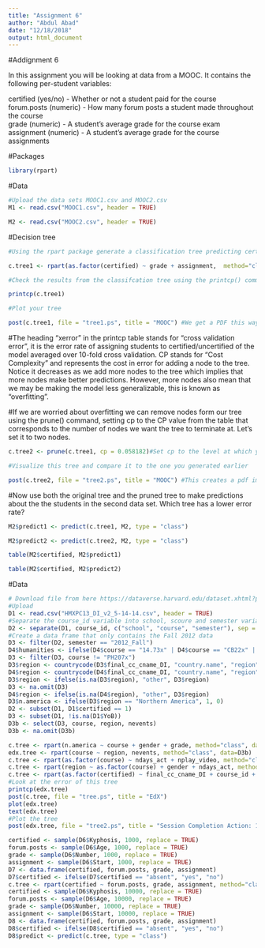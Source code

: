 ```yaml
---
title: "Assignment 6"
author: "Abdul Abad"
date: "12/18/2018"
output: html_document
---
```

#Addignment 6

In this assignment you will be looking at data from a MOOC. It contains the following per-student variables:

certified (yes/no) - Whether or not a student paid for the course  
forum.posts (numeric) - How many forum posts a student made throughout the course  
grade (numeric) - A student's average grade for the course exam  
assignment (numeric) - A student's average grade for the course assignments  

#Packages
```r
library(rpart)
```

#Data
```r
#Upload the data sets MOOC1.csv and MOOC2.csv
M1 <- read.csv("MOOC1.csv", header = TRUE)

M2 <- read.csv("MOOC2.csv", header = TRUE)

```

#Decision tree
```r
#Using the rpart package generate a classification tree predicting certified from the other variables in the M1 data frame. Which variables should you use?

c.tree1 <- rpart(as.factor(certified) ~ grade + assignment,  method="class", data=M1)

#Check the results from the classifcation tree using the printcp() command

printcp(c.tree1)

#Plot your tree

post(c.tree1, file = "tree1.ps", title = "MOOC") #We get a PDF this way

```

#The heading "xerror" in the printcp table stands for "cross validation error", it is the error rate of assigning students to certified/uncertified of the model averaged over 10-fold cross validation. CP stands for "Cost Complexity" and represents the cost in error for adding a node to the tree. Notice it decreases as we add more nodes to the tree which implies that more nodes make better predictions. However, more nodes also mean that we may be making the model less generalizable, this is known as "overfitting".

#If we are worried about overfitting we can remove nodes form our tree using the prune() command, setting cp to the CP value from the table that corresponds to the number of nodes we want the tree to terminate at. Let's set it to two nodes.

```r
c.tree2 <- prune(c.tree1, cp = 0.058182)#Set cp to the level at which you want the tree to end

#Visualize this tree and compare it to the one you generated earlier

post(c.tree2, file = "tree2.ps", title = "MOOC") #This creates a pdf image of the tree
```

#Now use both the original tree and the pruned tree to make predictions about the the students in the second data set. Which tree has a lower error rate?

```r
M2$predict1 <- predict(c.tree1, M2, type = "class")

M2$predict2 <- predict(c.tree2, M2, type = "class")

table(M2$certified, M2$predict1)

table(M2$certified, M2$predict2)

```
#Data
```r
# Download file from here https://dataverse.harvard.edu/dataset.xhtml?persistentId=doi:10.7910/DVN/26147 
#Upload 
D1 <- read.csv("HMXPC13_DI_v2_5-14-14.csv", header = TRUE)
#Separate the course_id variable into school, scoure and semester variables using tidyr
D2 <- separate(D1, course_id, c("school", "course", "semester"), sep = "/")
#Create a data frame that only contains the Fall 2012 data
D3 <- filter(D2, semester == "2012_Fall")
D4$humanities <- ifelse(D4$course == "14.73x" | D4$course == "CB22x" | D4$course == "ER22x", 1,0)
D3 <- filter(D3, course != "PH207x")
D3$region <- countrycode(D3$final_cc_cname_DI, "country.name", "region", warn = FALSE)
D4$region <- countrycode(D4$final_cc_cname_DI, "country.name", "region", warn = FALSE)
D3$region <- ifelse(is.na(D3$region), "other", D3$region)
D3 <- na.omit(D3)
D4$region <- ifelse(is.na(D4$region), "other", D3$region)
D3$n.america <- ifelse(D3$region == "Northern America", 1, 0)
D2 <- subset(D1, D1$certified == 1)
D3 <- subset(D1, !is.na(D1$YoB))
D3b <- select(D3, course, region, nevents) 
D3b <- na.omit(D3b)
```

```r
c.tree <- rpart(n.america ~ course + gender + grade, method="class", data=D3)
edx.tree <- rpart(course ~ region, nevents, method="class", data=D3b)
c.tree <- rpart(as.factor(course) ~ ndays_act + nplay_video, method="class", data=D3)
c.tree <- rpart(region ~ as.factor(course) + gender + ndays_act, method="class", data=D3)
c.tree <- rpart(as.factor(certified) ~ final_cc_cname_DI + course_id + gender, method="class", data=D1)
#Look at the error of this tree
printcp(edx.tree)
post(c.tree, file = "tree.ps", title = "EdX")
plot(edx.tree)
text(edx.tree)
#Plot the tree
post(edx.tree, file = "tree2.ps", title = "Session Completion Action: 1 - Ask teacher, 2 - Start new session, 3 - Give up")
```

```r
certified <- sample(D6$Kyphosis, 1000, replace = TRUE)
forum.posts <- sample(D6$Age, 1000, replace = TRUE)
grade <- sample(D6$Number, 1000, replace = TRUE)
assignment <- sample(D6$Start, 1000, replace = TRUE)
D7 <- data.frame(certified, forum.posts, grade, assignment)
D7$certified <- ifelse(D7$certified == "absent", "yes", "no")
c.tree <- rpart(certified ~ forum.posts, grade, assignment, method="class", data=D7)
certified <- sample(D6$Kyphosis, 10000, replace = TRUE)
forum.posts <- sample(D6$Age, 10000, replace = TRUE)
grade <- sample(D6$Number, 10000, replace = TRUE)
assignment <- sample(D6$Start, 10000, replace = TRUE)
D8 <- data.frame(certified, forum.posts, grade, assignment)
D8$certified <- ifelse(D8$certified == "absent", "yes", "no")
D8$predict <- predict(c.tree, type = "class")
```